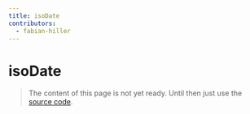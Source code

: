```yaml
---
title: isoDate
contributors:
  - fabian-hiller
---
```


# isoDate

> The content of this page is not yet ready. Until then just use the [source code](https://github.com/fabian-hiller/valibot/blob/main/library/src/validations/isoDate/isoDate.ts).
